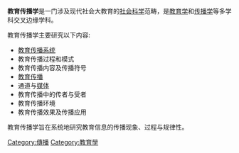{{multiple issues|
{{expert|time=2018-03-12T14:47:07+00:00}}
{{unreferenced|time=2018-03-12T14:47:07+00:00}}
}}
'''教育传播学'''是一门涉及现代社会大教育的[[社会科学|社会科学]]范畴，是[[教育学|教育学]]和[[传播学|传播学]]等多学科交叉边缘学科。

教育传播学主要研究以下内容:
*[[教育传播系统|教育传播系统]]
*教育传播过程和模式
*教育传播内容及传播符号
*[[教育传播|教育传播]]
*通道与[[媒体|媒体]]
*教育传播中的传者与受者
*教育传播环境
*教育传播效果及传播应用
教育传播学旨在系统地研究教育信息的传播现象、过程与规律性。

[[Category:傳播|Category:傳播]]
[[Category:教育學|Category:教育學]]